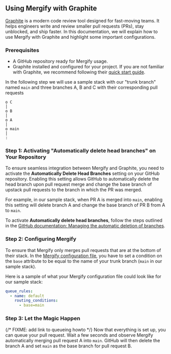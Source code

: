 ## Using Mergify with Graphite

[Graphite](https://graphite.dev) is a modern code review tool designed for fast-moving teams. It helps engineers write and review smaller pull requests (PRs), stay unblocked, and ship faster. In this documentation, we will explain how to use Mergify with Graphite and highlight some important configurations.

### Prerequisites

- A GitHub repository ready for Mergify usage.
- Graphite installed and configured for your project. If you are not familiar with Graphite, we recommend following their [quick start guide](https://graphite.dev/docs/graphite-quick-start).

In the following step we will use a sample stack with our "trunk branch" named `main` and three branches A, B and C with their corresponding pull requests

```
o C
│
o B
│
o A
│
o main
│
:
```

### Step 1: Activating "Automatically delete head branches" on Your Repository

To ensure seamless integration between Mergify and Graphite, you need to activate the **Automatically Delete Head Branches** setting on your GitHub repository. Enabling this setting allows GitHub to automatically delete the head branch upon pull request merge and change the base branch of upstack pull requests to the branch in which the PR was merged.

For example, in our sample stack, when PR A is merged into `main`, enabling this setting will delete branch A and change the base branch of PR B from A to `main`.

To activate **Automatically delete head branches**, follow the steps outlined in the [GitHub documentation: Managing the automatic deletion of branches](https://docs.github.com/en/repositories/configuring-branches-and-merges-in-your-repository/configuring-pull-request-merges/managing-the-automatic-deletion-of-branches).

### Step 2: Configuring Mergify

To ensure that Mergify only merges pull requests that are at the bottom of their stack. In the [Mergify configuration file](/configuration/file-format), you have to set a condition on the `base` attribute to be equal to the name of your trunk branch (`main` in our sample stack).

Here is a sample of what your Mergify configuration file could look like for our sample stack:

```yaml
queue_rules:
  - name: default
    routing_conditions:
      - base=main
```

### Step 3: Let the Magic Happen
{/* FIXME: add link to queueing howto */}
Now that everything is set up, you can queue your pull request. Wait a few seconds and observe Mergify automatically merging pull request A into `main`. GitHub will then delete the branch A and set `main` as the base branch for pull request B.
